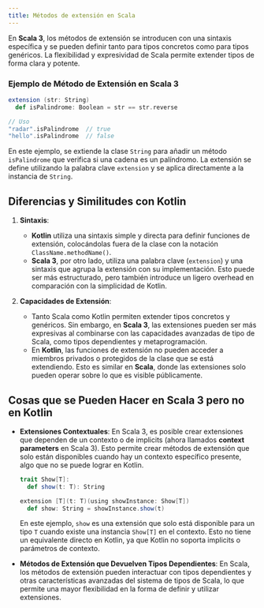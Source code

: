 ```yaml
---
title: Métodos de extensión en Scala
---
```


<ReadingTime />
<GitHubRepoLink user="r8vnhill" repo="" />

En **Scala 3**, los métodos de extensión se introducen con una sintaxis específica y se pueden definir tanto para tipos concretos como para tipos genéricos. La flexibilidad y expresividad de Scala permite extender tipos de forma clara y potente.

### Ejemplo de Método de Extensión en Scala 3

```scala
extension (str: String)
  def isPalindrome: Boolean = str == str.reverse

// Uso
"radar".isPalindrome  // true
"hello".isPalindrome  // false
```

En este ejemplo, se extiende la clase `String` para añadir un método `isPalindrome` que verifica si una cadena es un palíndromo. La extensión se define utilizando la palabra clave `extension` y se aplica directamente a la instancia de `String`.

## Diferencias y Similitudes con Kotlin

1. **Sintaxis**:
   - **Kotlin** utiliza una sintaxis simple y directa para definir funciones de extensión, colocándolas fuera de la clase con la notación `ClassName.methodName()`.
   - **Scala 3**, por otro lado, utiliza una palabra clave (`extension`) y una sintaxis que agrupa la extensión con su implementación. Esto puede ser más estructurado, pero también introduce un ligero overhead en comparación con la simplicidad de Kotlin.

2. **Capacidades de Extensión**:
   - Tanto Scala como Kotlin permiten extender tipos concretos y genéricos. Sin embargo, en **Scala 3**, las extensiones pueden ser más expresivas al combinarse con las capacidades avanzadas de tipo de Scala, como tipos dependientes y metaprogramación.
   - En **Kotlin**, las funciones de extensión no pueden acceder a miembros privados o protegidos de la clase que se está extendiendo. Esto es similar en **Scala**, donde las extensiones solo pueden operar sobre lo que es visible públicamente.

## Cosas que se Pueden Hacer en Scala 3 pero no en Kotlin

- **Extensiones Contextuales**: En Scala 3, es posible crear extensiones que dependen de un contexto o de implicits (ahora llamados **context parameters** en Scala 3). Esto permite crear métodos de extensión que solo están disponibles cuando hay un contexto específico presente, algo que no se puede lograr en Kotlin.
  
  ```scala
  trait Show[T]:
    def show(t: T): String
  
  extension [T](t: T)(using showInstance: Show[T])
    def show: String = showInstance.show(t)
  ```
  
  En este ejemplo, `show` es una extensión que solo está disponible para un tipo `T` cuando existe una instancia `Show[T]` en el contexto. Esto no tiene un equivalente directo en Kotlin, ya que Kotlin no soporta implicits o parámetros de contexto.

- **Métodos de Extensión que Devuelven Tipos Dependientes**: En Scala, los métodos de extensión pueden interactuar con tipos dependientes y otras características avanzadas del sistema de tipos de Scala, lo que permite una mayor flexibilidad en la forma de definir y utilizar extensiones.
